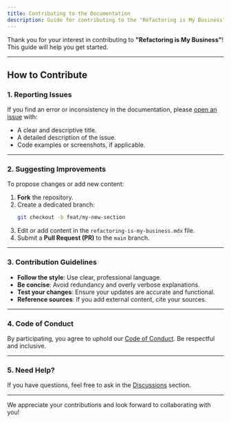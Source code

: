 ```yaml
---
title: Contributing to the Documentation
description: Guide for contributing to the "Refactoring is My Business" section in Astro Starlight.
---
```


Thank you for your interest in contributing to **"Refactoring is My Business"**! This guide will help you get started.

---

## How to Contribute

### 1. **Reporting Issues**
If you find an error or inconsistency in the documentation, please [open an issue](https://github.com/OpenReysin/refactoring-is-my-business/issues) with:
- A clear and descriptive title.
- A detailed description of the issue.
- Code examples or screenshots, if applicable.

---

### 2. **Suggesting Improvements**
To propose changes or add new content:
1. **Fork** the repository.
2. Create a dedicated branch:
   ```bash
   git checkout -b feat/my-new-section
   ```
3. Edit or add content in the `refactoring-is-my-business.mdx` file.
4. Submit a **Pull Request (PR)** to the `main` branch.

---

### 3. **Contribution Guidelines**
- **Follow the style**: Use clear, professional language.
- **Be concise**: Avoid redundancy and overly verbose explanations.
- **Test your changes**: Ensure your updates are accurate and functional.
- **Reference sources**: If you add external content, cite your sources.

---

### 4. **Code of Conduct**
By participating, you agree to uphold our [Code of Conduct](https://github.com/OpenReysin/refactoring-is-my-business/blob/main/CODE_OF_CONDUCT.md). Be respectful and inclusive.

---

### 5. **Need Help?**
If you have questions, feel free to ask in the [Discussions](https://github.com/OpenReysin/refactoring-is-my-business/discussions) section.

---

We appreciate your contributions and look forward to collaborating with you!
